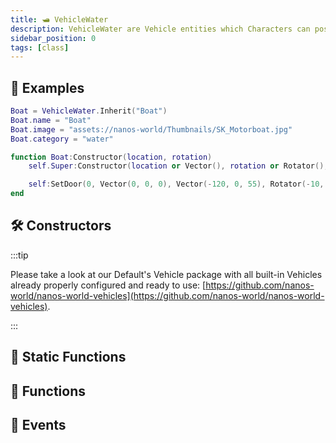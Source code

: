 ```yaml
---
title: 🛥️ VehicleWater
description: VehicleWater are Vehicle entities which Characters can possesses and drive over the water!.
sidebar_position: 0
tags: [class]
---
```


<HeaderDeclaration type="Class" name="VehicleWater" image="/img/docs/vehicle-water.webp" />


## 🎒 Examples

```lua title="Server/Index.lua"
Boat = VehicleWater.Inherit("Boat")
Boat.name = "Boat"
Boat.image = "assets://nanos-world/Thumbnails/SK_Motorboat.jpg"
Boat.category = "water"

function Boat:Constructor(location, rotation)
	self.Super:Constructor(location or Vector(), rotation or Rotator(), "nanos-world::SK_Motorboat")

	self:SetDoor(0, Vector(0, 0, 0), Vector(-120, 0, 55), Rotator(-10, 0, 0), 200, -100)
end
```

<ExamplesDeclaration type="Class" name="VehicleWater" />


## 🛠 Constructors

<ConstructorDeclaration type="Class" name="VehicleWater" />

:::tip

Please take a look at our Default's Vehicle package with all built-in Vehicles already properly configured and ready to use: [https://github.com/nanos-world/nanos-world-vehicles](https://github.com/nanos-world/nanos-world-vehicles).

:::


## 🗿 Static Functions

<StaticFunctionsDeclaration type="Class" name="VehicleWater" />


## 🦠 Functions

<FunctionsDeclaration type="Class" name="VehicleWater" />


## 🚀 Events

<EventsDeclaration type="Class" name="VehicleWater" />
